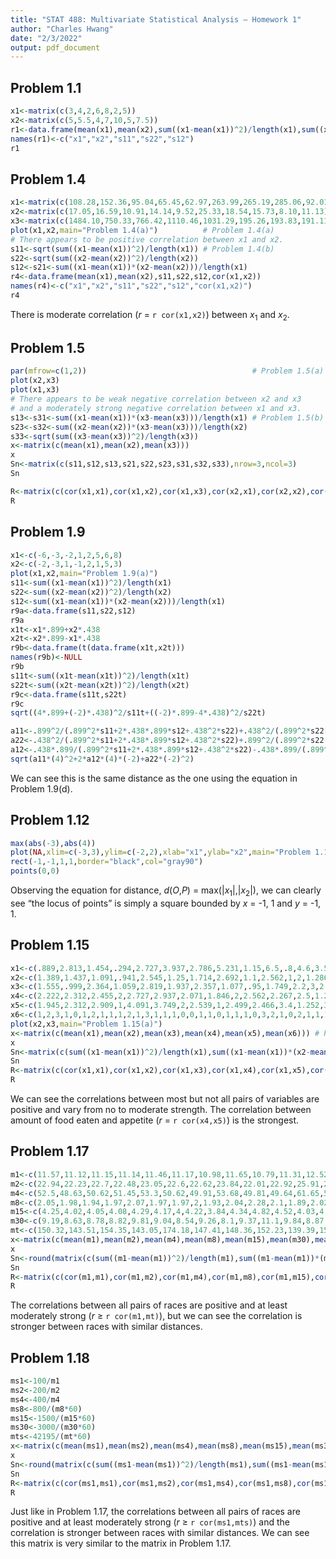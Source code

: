 ```yaml
---
title: "STAT 488: Multivariate Statistical Analysis — Homework 1"
author: "Charles Hwang"
date: "2/3/2022"
output: pdf_document
---
```

## Problem 1.1

```r
x1<-matrix(c(3,4,2,6,8,2,5))
x2<-matrix(c(5,5.5,4,7,10,5,7.5))
r1<-data.frame(mean(x1),mean(x2),sum((x1-mean(x1))^2)/length(x1),sum((x2-mean(x2))^2)/length(x2),sum((x1-mean(x1))*(x2-mean(x2)))/length(x1))
names(r1)<-c("x1","x2","s11","s22","s12")
r1
```

## Problem 1.4

```r
x1<-matrix(c(108.28,152.36,95.04,65.45,62.97,263.99,265.19,285.06,92.01,165.68))
x2<-matrix(c(17.05,16.59,10.91,14.14,9.52,25.33,18.54,15.73,8.10,11.13))
x3<-matrix(c(1484.10,750.33,766.42,1110.46,1031.29,195.26,193.83,191.11,1175.16,211.15))
plot(x1,x2,main="Problem 1.4(a)")          # Problem 1.4(a)
# There appears to be positive correlation between x1 and x2.
s11<-sqrt(sum((x1-mean(x1))^2)/length(x1)) # Problem 1.4(b)
s22<-sqrt(sum((x2-mean(x2))^2)/length(x2))
s12<-s21<-sum((x1-mean(x1))*(x2-mean(x2)))/length(x1)
r4<-data.frame(mean(x1),mean(x2),s11,s22,s12,cor(x1,x2))
names(r4)<-c("x1","x2","s11","s22","s12","cor(x1,x2)")
r4
```

There is moderate correlation (*r* = `r cor(x1,x2)`) between $x_1$ and $x_2$.

## Problem 1.5

```r
par(mfrow=c(1,2))                                     # Problem 1.5(a)
plot(x2,x3)
plot(x1,x3)
# There appears to be weak negative correlation between x2 and x3
# and a moderately strong negative correlation between x1 and x3.
s13<-s31<-sum((x1-mean(x1))*(x3-mean(x3)))/length(x1) # Problem 1.5(b)
s23<-s32<-sum((x2-mean(x2))*(x3-mean(x3)))/length(x2)
s33<-sqrt(sum((x3-mean(x3))^2)/length(x3))
x<-matrix(c(mean(x1),mean(x2),mean(x3)))
x
Sn<-matrix(c(s11,s12,s13,s21,s22,s23,s31,s32,s33),nrow=3,ncol=3)
Sn
```
```r
R<-matrix(c(cor(x1,x1),cor(x1,x2),cor(x1,x3),cor(x2,x1),cor(x2,x2),cor(x2,x3),cor(x3,x1),cor(x3,x2),cor(x3,x3)),nrow=3,ncol=3)
R
```

## Problem 1.9

```r
x1<-c(-6,-3,-2,1,2,5,6,8)                                              # Problem 1.9(a)
x2<-c(-2,-3,1,-1,2,1,5,3)
plot(x1,x2,main="Problem 1.9(a)")
s11<-sum((x1-mean(x1))^2)/length(x1)
s22<-sum((x2-mean(x2))^2)/length(x2)
s12<-sum((x1-mean(x1))*(x2-mean(x2)))/length(x1)
r9a<-data.frame(s11,s22,s12)
r9a
x1t<-x1*.899+x2*.438
x2t<-x2*.899-x1*.438
r9b<-data.frame(t(data.frame(x1t,x2t)))                                # Problem 1.9(b)
names(r9b)<-NULL
r9b
s11t<-sum((x1t-mean(x1t))^2)/length(x1t)                               # Problem 1.9(c)
s22t<-sum((x2t-mean(x2t))^2)/length(x2t)
r9c<-data.frame(s11t,s22t)
r9c
sqrt((4*.899+(-2)*.438)^2/s11t+((-2)*.899-4*.438)^2/s22t)              # Problem 1.9(d)
```
```r
a11<-.899^2/(.899^2*s11+2*.438*.899*s12+.438^2*s22)+.438^2/(.899^2*s22-2*.438*.899*s12+.438^2*s11) # Problem 1.9(e)
a22<-.438^2/(.899^2*s11+2*.438*.899*s12+.438^2*s22)+.899^2/(.899^2*s22-2*.438*.899*s12+.438^2*s11)
a12<-.438*.899/(.899^2*s11+2*.438*.899*s12+.438^2*s22)-.438*.899/(.899^2*s22-2*.438*.899*s12+.438^2*s11)
sqrt(a11*(4)^2+2*a12*(4)*(-2)+a22*(-2)^2)
```

We can see this is the same distance as the one using the equation in Problem 1.9(d).

## Problem 1.12

```r
max(abs(-3),abs(4))                                                           # Problem 1.12(a)
plot(NA,xlim=c(-3,3),ylim=c(-2,2),xlab="x1",ylab="x2",main="Problem 1.12(b)") # Problem 1.12(b)
rect(-1,-1,1,1,border="black",col="gray90")
points(0,0)
```

Observing the equation for distance, *d*(*O*,*P*) = max($|x_1|$,$|x_2|$), we can clearly see "the locus of points" is simply a square bounded by *x* = -1, 1 and *y* = -1, 1.

## Problem 1.15

```r
x1<-c(.889,2.813,1.454,.294,2.727,3.937,2.786,5.231,1.15,6.5,.8,4.6,3.5,3.444,4.071,3.692,5.167,.5,2.385,2.1,5,4.571,2.733,4.235,0,.75,3.077,1.6,6.273,2.625,1.25,2.437,4.454,.133,.222,2.467,4,5.385,.773,3.786,1.923,1,5.8,6.062,3.706,2.444,6.111,2.533,2.167,2.375,1.875,1.75,7.333,5.25,5.182,1.875,5.4,1.154,6.375,9.454,1,1.444,1.8,2.818,10.461,4.143,1.227,5.667,4.111,4.444,3.714,7.4,3.182,5.2,2.333,3.333,5.25,7.714,3.846,2.444,5.333,1.556,3.182,6.222,7.231,3.857,3.778,6,2.333,7.571,3.667,3.6,3.364,4.1,.125,6.231,3,.889)
x2<-c(1.389,1.437,1.091,.941,2.545,1.25,1.714,2.692,1.1,2.562,1,2,1.286,2.556,1,1,3,1,1.923,1.3,3.25,1.214,1.133,2.294,1,1.125,1.462,1.2,3.636,1,1,2.062,1.727,1,1.222,2.667,1,3.154,1,2,1.615,1.333,2.6,1,1.235,2.333,2.222,1.067,1,1.062,1.312,1.333,1.333,1.375,2,2,2,1,2.25,2.727,1,1.111,1.1,2,2.154,1.929,1.182,3,2.556,1.667,3.857,3.7,2.455,2.6,1.667,1.917,2.75,4,2.615,1.111,1.917,1.778,1.545,2.444,1,1.071,1.944,1.4,3.583,2.143,2,2.933,1.273,1.9,1.062,2.769,1.455,1)
x3<-c(1.555,.999,2.364,1.059,2.819,1.937,2.357,1.077,.95,1.749,2.2,3,2.714,2.388,1,2.538,1,1,2.539,1.3,3.125,3.286,2.6,2.706,1.941,3,2.384,2.95,1.182,2.438,2,1.687,2.637,1,1.445,2.2,4,2.384,2.273,1.571,1.693,1.834,3,1.562,1.53,1.223,2.889,1.6,2.167,2.375,2.188,1.167,1.459,2.812,2.727,2.25,1.2,1.923,2.5,3.818,1.917,2,3.1,1.955,2.769,2.642,1.091,1.667,2.222,2.222,2.643,3.1,1.636,.8,.666,2.083,2.5,3.071,3,1,3,3.444,1.91,3.689,3.154,3,1.612,2.067,2.334,3.143,2.111,2.067,1.81,2.8,1.437,1.462,2.09,1)
x4<-c(2.222,2.312,2.455,2,2.727,2.937,2.071,1.846,2,2.562,2.267,2.5,1.286,2.389,2.357,2.154,2.667,2,2.154,1.8,2.375,2.571,1.933,2.176,2,1.875,2,2,2.545,1.937,2,1.875,2.636,2,2,1.933,2.167,2.846,1.909,1.786,2,2,2.8,2.375,2.118,2.444,2.889,2,2,2,2.125,1.75,1.958,2.125,2.818,2.813,1.8,1.846,2.125,2.455,1.833,2.111,2.2,2.045,2,2.429,2.227,2.667,2.778,2,2.286,2.5,2.273,1.8,1.667,1.917,2,2.929,2.692,2.111,2.25,2.667,2.273,2.444,2.308,2.071,1.611,2.267,2.333,2.571,2.778,2.2,2,2,1.875,2.385,2.273,2)
x5<-c(1.945,2.312,2.909,1,4.091,3.749,2,2.539,1,2.499,2.466,3.4,1.252,3,1.572,2.615,3.666,1,2.461,2.6,3.375,3.572,1.667,1.883,2,2,1.846,2.75,3.364,2.062,3,1.375,3.546,1,1,1.8,2.5,2.539,2.091,1.285,1.846,1.917,4.2,1.75,2.294,1.776,3.555,1.333,2.5,2.125,2.062,1,1.542,2.563,4,2.437,1.4,2.462,3,3.272,2.167,2,2.6,2.546,2.923,3.142,3.182,5,3.778,2.444,3.285,4.2,3,2,2.166,3,4,4.428,3.693,1.667,1.917,3.333,3,3.445,4.384,2.286,1.945,2.866,2.667,3.929,4,2.867,2.273,2.6,1.563,4,3.272,1)
x6<-c(1,2,3,1,0,1,2,1,1,1,2,1,3,1,1,1,0,0,1,1,0,1,1,1,0,3,2,1,0,2,1,1,1,0,1,3,0,1,0,3,1,1,1,0,1,3,2,1,1,3,2,1,3,3,2,2,2,1,1,3,1,1,1,2,0,3,1,1,1,0,0,1,1,0,0,1,0,3,2,2,1,1,1,1,2,1,1,2,2,1,3,0,0,2,0,2,2,2)
plot(x2,x3,main="Problem 1.15(a)")
x<-matrix(c(mean(x1),mean(x2),mean(x3),mean(x4),mean(x5),mean(x6))) # Problem 1.15b
x
Sn<-matrix(c(sum((x1-mean(x1))^2)/length(x1),sum((x1-mean(x1))*(x2-mean(x2)))/length(x1),sum((x1-mean(x1))*(x3-mean(x3)))/length(x1),sum((x1-mean(x1))*(x4-mean(x4)))/length(x1),sum((x1-mean(x1))*(x5-mean(x5)))/length(x1),sum((x1-mean(x1))*(x6-mean(x6)))/length(x1),sum((x1-mean(x1))*(x2-mean(x2)))/length(x1),sum((x2-mean(x2))^2)/length(x2),sum((x2-mean(x2))*(x3-mean(x3)))/length(x2),sum((x2-mean(x2))*(x4-mean(x4)))/length(x2),sum((x2-mean(x2))*(x5-mean(x5)))/length(x2),sum((x2-mean(x2))*(x6-mean(x6)))/length(x2),sum((x1-mean(x1))*(x3-mean(x3)))/length(x1),sum((x2-mean(x2))*(x3-mean(x3)))/length(x2),sum((x3-mean(x3))^2)/length(x3),sum((x3-mean(x3))*(x4-mean(x4)))/length(x3),sum((x3-mean(x3))*(x5-mean(x5)))/length(x3),sum((x3-mean(x3))*(x6-mean(x6)))/length(x3),sum((x1-mean(x1))*(x4-mean(x4)))/length(x1),sum((x2-mean(x2))*(x4-mean(x4)))/length(x2),sum((x3-mean(x3))*(x4-mean(x4)))/length(x3),sum((x4-mean(x4))^2)/length(x4),sum((x4-mean(x4))*(x5-mean(x5)))/length(x4),sum((x4-mean(x4))*(x6-mean(x6)))/length(x4),sum((x1-mean(x1))*(x5-mean(x5)))/length(x1),sum((x2-mean(x2))*(x5-mean(x5)))/length(x2),sum((x3-mean(x3))*(x5-mean(x5)))/length(x3),sum((x4-mean(x4))*(x5-mean(x5)))/length(x4),sum((x5-mean(x5))^2)/length(x5),sum((x5-mean(x5))*(x6-mean(x6)))/length(x5),sum((x1-mean(x1))*(x6-mean(x6)))/length(x1),sum((x2-mean(x2))*(x6-mean(x6)))/length(x2),sum((x3-mean(x3))*(x6-mean(x6)))/length(x3),sum((x4-mean(x4))*(x6-mean(x6)))/length(x4),sum((x5-mean(x5))*(x6-mean(x6)))/length(x5),sum((x6-mean(x6))^2)/length(x6)),nrow=6,ncol=6)
Sn
R<-matrix(c(cor(x1,x1),cor(x1,x2),cor(x1,x3),cor(x1,x4),cor(x1,x5),cor(x1,x6),cor(x2,x1),cor(x2,x2),cor(x2,x3),cor(x2,x4),cor(x2,x5),cor(x2,x6),cor(x3,x1),cor(x3,x2),cor(x3,x3),cor(x3,x4),cor(x3,x5),cor(x3,x6),cor(x4,x1),cor(x4,x2),cor(x4,x3),cor(x4,x4),cor(x4,x5),cor(x4,x6),cor(x5,x1),cor(x5,x2),cor(x5,x3),cor(x5,x4),cor(x5,x5),cor(x5,x6),cor(x6,x1),cor(x6,x2),cor(x6,x3),cor(x6,x4),cor(x6,x5),cor(x6,x6)),nrow=6,ncol=6)
R
```

We can see the correlations between most but not all pairs of variables are positive and vary from no to moderate strength. The correlation between amount of food eaten and appetite (*r* = `r cor(x4,x5)`) is the strongest.

## Problem 1.17

```r
m1<-c(11.57,11.12,11.15,11.14,11.46,11.17,10.98,11.65,10.79,11.31,12.52,11.72,11.09,11.42,11.63,11.13,10.73,10.81,11.1,10.83,11.92,11.41,11.56,11.38,11.43,11.45,11.14,11.36,11.62,11.49,11.8,11.76,11.5,11.72,11.09,11.66,11.08,11.32,11.41,11.96,11.28,10.93,11.3,11.3,10.77,12.38,12.13,11.06,11.16,11.34,11.22,11.33,11.25,10.49)
m2<-c(22.94,22.23,22.7,22.48,23.05,22.6,22.62,23.84,22.01,22.92,25.91,23.92,21.97,23.36,23.91,22.39,21.99,21.71,22.1,22.67,24.5,23.06,23.86,22.82,23.02,23.15,22.6,23.33,23.37,23.8,25.1,23.96,23.37,23.83,23.13,23.69,22.81,23.13,23.31,24.68,23.35,22.13,22.88,22.35,21.87,25.45,24.54,22.38,22.82,22.88,22.56,23.3,22.71,21.34)
m4<-c(52.5,48.63,50.62,51.45,53.3,50.62,49.91,53.68,49.81,49.64,61.65,52.57,47.99,52.92,53.02,50.14,48.25,47.6,49.43,50.56,55.64,51.5,55.08,51.05,51.07,52.06,51.31,51.93,51.56,53.67,56.23,56.07,52.56,54.62,48.89,52.96,51.35,51.6,52.45,55.18,54.75,49.28,51.92,49.88,49.11,56.32,55.08,49.67,51.69,51.32,52.74,52.6,53.15,48.83)
m8<-c(2.05,1.98,1.94,1.97,2.07,1.97,1.97,2,1.93,2.04,2.28,2.1,1.89,2.02,2.09,2.01,1.94,1.92,1.94,2,2.15,1.99,2.1,2,2.01,2.07,1.96,2.01,1.97,2.09,1.97,2.07,2.12,2.06,2.02,2.03,1.93,1.97,2.03,2.24,2.12,1.95,1.98,1.92,1.91,2.29,2.12,1.96,1.99,1.98,2.08,2.06,2.01,1.94)
m15<-c(4.25,4.02,4.05,4.08,4.29,4.17,4,4.22,3.84,4.34,4.82,4.52,4.03,4.12,4.54,4.1,4.03,3.96,3.97,4.09,4.48,4.02,4.36,4.1,3.98,4.24,3.98,4.16,3.96,4.24,4.25,4.35,4.39,4.33,4.19,4.2,4.06,4.1,4.01,4.62,4.41,3.99,3.96,3.9,3.87,5.42,4.52,4.01,4.09,3.97,4.38,4.38,3.92,3.95)
m30<-c(9.19,8.63,8.78,8.82,9.81,9.04,8.54,9.26,8.1,9.37,11.1,9.84,8.87,8.71,9.89,8.69,8.64,8.51,8.37,8.96,9.71,8.55,9.5,9.11,8.36,9.33,8.59,8.74,8.39,9.01,8.96,9.21,9.31,9.24,8.89,9.08,8.57,8.76,8.53,10.21,9.81,8.53,8.5,8.36,8.38,13.12,9.94,8.48,8.81,8.6,9.63,10.07,8.53,8.43)
mt<-c(150.32,143.51,154.35,143.05,174.18,147.41,148.36,152.23,139.39,155.19,212.33,164.33,145.19,149.34,166.46,148.00,148.27,141.45,135.25,153.40,171.33,148.50,154.29,158.10,142.23,156.36,143.47,139.41,138.47,146.12,145.31,149.23,169.28,167.09,144.06,158.42,143.43,146.46,141.06,221.14,165.48,144.18,143.29,142.50,141.31,191.58,154.41,146.51,150.39,145.51,159.53,162.39,151.43,141.16)
x<-matrix(c(mean(m1),mean(m2),mean(m4),mean(m8),mean(m15),mean(m30),mean(mt)))
x
Sn<-round(matrix(c(sum((m1-mean(m1))^2)/length(m1),sum((m1-mean(m1))*(m2-mean(m2)))/length(m1),sum((m1-mean(m1))*(m4-mean(m4)))/length(m1),sum((m1-mean(m1))*(m8-mean(m8)))/length(m1),sum((m1-mean(m1))*(m15-mean(m15)))/length(m1),sum((m1-mean(m1))*(m30-mean(m30)))/length(m1),sum((m1-mean(m1))*(mt-mean(mt)))/length(m1),sum((m1-mean(m1))*(m2-mean(m2)))/length(m1),sum((m2-mean(m2))^2)/length(m2),sum((m2-mean(m2))*(m4-mean(m4)))/length(m2),sum((m2-mean(m2))*(m8-mean(m8)))/length(m2),sum((m2-mean(m2))*(m15-mean(m15)))/length(m2),sum((m2-mean(m2))*(m30-mean(m30)))/length(m2),sum((m2-mean(m2))*(mt-mean(mt)))/length(m2),sum((m1-mean(m1))*(m4-mean(m4)))/length(m1),sum((m2-mean(m2))*(m4-mean(m4)))/length(m2),sum((m4-mean(m4))^2)/length(m4),sum((m4-mean(m4))*(m8-mean(m8)))/length(m4),sum((m4-mean(m4))*(m15-mean(m15)))/length(m4),sum((m4-mean(m4))*(m30-mean(m30)))/length(m4),sum((m4-mean(m4))*(mt-mean(mt)))/length(m4),sum((m1-mean(m1))*(m8-mean(m8)))/length(m1),sum((m2-mean(m2))*(m8-mean(m8)))/length(m2),sum((m4-mean(m4))*(m8-mean(m8)))/length(m4),sum((m8-mean(m8))^2)/length(m8),sum((m8-mean(m8))*(m15-mean(m15)))/length(m8),sum((m8-mean(m8))*(m30-mean(m30)))/length(m8),sum((m8-mean(m8))*(mt-mean(mt)))/length(m8),sum((m1-mean(m1))*(m15-mean(m15)))/length(m1),sum((m2-mean(m2))*(m15-mean(m15)))/length(m2),sum((m4-mean(m4))*(m15-mean(m15)))/length(m4),sum((m8-mean(m8))*(m15-mean(m15)))/length(m8),sum((m15-mean(m15))^2)/length(m15),sum((m15-mean(m15))*(m30-mean(m30)))/length(m15),sum((m15-mean(m15))*(mt-mean(mt)))/length(m15),sum((m1-mean(m1))*(m30-mean(m30)))/length(m1),sum((m2-mean(m2))*(m30-mean(m30)))/length(m2),sum((m4-mean(m4))*(m30-mean(m30)))/length(m4),sum((m8-mean(m8))*(m30-mean(m30)))/length(m8),sum((m15-mean(m15))*(m30-mean(m30)))/length(m15),sum((m30-mean(m30))^2)/length(m30),sum((m30-mean(m30))*(mt-mean(mt)))/length(m30),sum((m1-mean(m1))*(mt-mean(mt)))/length(m1),sum((m2-mean(m2))*(mt-mean(mt)))/length(m2),sum((m4-mean(m4))*(mt-mean(mt)))/length(m4),sum((m8-mean(m8))*(mt-mean(mt)))/length(m8),sum((m15-mean(m15))*(mt-mean(mt)))/length(m15),sum((m30-mean(m30))*(mt-mean(mt)))/length(m30),sum((mt-mean(mt))^2)/length(mt)),nrow=7,ncol=7),7)
Sn
R<-matrix(c(cor(m1,m1),cor(m1,m2),cor(m1,m4),cor(m1,m8),cor(m1,m15),cor(m1,m30),cor(m1,mt),cor(m2,m1),cor(m2,m2),cor(m2,m4),cor(m2,m8),cor(m2,m15),cor(m2,m30),cor(m2,mt),cor(m4,m1),cor(m4,m2),cor(m4,m4),cor(m4,m8),cor(m4,m15),cor(m4,m30),cor(m4,mt),cor(m8,m1),cor(m8,m2),cor(m8,m4),cor(m8,m8),cor(m8,m15),cor(m8,m30),cor(m8,mt),cor(m15,m1),cor(m15,m2),cor(m15,m4),cor(m15,m8),cor(m15,m15),cor(m15,m30),cor(m15,mt),cor(m30,m1),cor(m30,m2),cor(m30,m4),cor(m30,m8),cor(m30,m15),cor(m30,m30),cor(m30,mt),cor(mt,m1),cor(mt,m2),cor(mt,m4),cor(mt,m8),cor(mt,m15),cor(mt,m30),cor(mt,mt)),nrow=7,ncol=7)
R
```

The correlations between all pairs of races are positive and at least moderately strong (*r* $\geq$ `r cor(m1,mt)`), but we can see the correlation is stronger between races with similar distances.

## Problem 1.18

```r
ms1<-100/m1
ms2<-200/m2
ms4<-400/m4
ms8<-800/(m8*60)
ms15<-1500/(m15*60)
ms30<-3000/(m30*60)
mts<-42195/(mt*60)
x<-matrix(c(mean(ms1),mean(ms2),mean(ms4),mean(ms8),mean(ms15),mean(ms30),mean(mts)))
x
Sn<-round(matrix(c(sum((ms1-mean(ms1))^2)/length(ms1),sum((ms1-mean(ms1))*(ms2-mean(ms2)))/length(ms1),sum((ms1-mean(ms1))*(ms4-mean(ms4)))/length(ms1),sum((ms1-mean(ms1))*(ms8-mean(ms8)))/length(ms1),sum((ms1-mean(ms1))*(ms15-mean(ms15)))/length(ms1),sum((ms1-mean(ms1))*(ms30-mean(ms30)))/length(ms1),sum((ms1-mean(ms1))*(mts-mean(mts)))/length(ms1),sum((ms1-mean(ms1))*(ms2-mean(ms2)))/length(ms1),sum((ms2-mean(ms2))^2)/length(ms2),sum((ms2-mean(ms2))*(ms4-mean(ms4)))/length(ms2),sum((ms2-mean(ms2))*(ms8-mean(ms8)))/length(ms2),sum((ms2-mean(ms2))*(ms15-mean(ms15)))/length(ms2),sum((ms2-mean(ms2))*(ms30-mean(ms30)))/length(ms2),sum((ms2-mean(ms2))*(mts-mean(mts)))/length(ms2),sum((ms1-mean(ms1))*(ms4-mean(ms4)))/length(ms1),sum((ms2-mean(ms2))*(ms4-mean(ms4)))/length(ms2),sum((ms4-mean(ms4))^2)/length(ms4),sum((ms4-mean(ms4))*(ms8-mean(ms8)))/length(ms4),sum((ms4-mean(ms4))*(ms15-mean(ms15)))/length(ms4),sum((ms4-mean(ms4))*(ms30-mean(ms30)))/length(ms4),sum((ms4-mean(ms4))*(mts-mean(mts)))/length(ms4),sum((ms1-mean(ms1))*(ms8-mean(ms8)))/length(ms1),sum((ms2-mean(ms2))*(ms8-mean(ms8)))/length(ms2),sum((ms4-mean(ms4))*(ms8-mean(ms8)))/length(ms4),sum((ms8-mean(ms8))^2)/length(ms8),sum((ms8-mean(ms8))*(ms15-mean(ms15)))/length(ms8),sum((ms8-mean(ms8))*(ms30-mean(ms30)))/length(ms8),sum((ms8-mean(ms8))*(mts-mean(mts)))/length(ms8),sum((ms1-mean(ms1))*(ms15-mean(ms15)))/length(ms1),sum((ms2-mean(ms2))*(ms15-mean(ms15)))/length(ms2),sum((ms4-mean(ms4))*(ms15-mean(ms15)))/length(ms4),sum((ms8-mean(ms8))*(ms15-mean(ms15)))/length(ms8),sum((ms15-mean(ms15))^2)/length(ms15),sum((ms15-mean(ms15))*(ms30-mean(ms30)))/length(ms15),sum((ms15-mean(ms15))*(mts-mean(mts)))/length(ms15),sum((ms1-mean(ms1))*(ms30-mean(ms30)))/length(ms1),sum((ms2-mean(ms2))*(ms30-mean(ms30)))/length(ms2),sum((ms4-mean(ms4))*(ms30-mean(ms30)))/length(ms4),sum((ms8-mean(ms8))*(ms30-mean(ms30)))/length(ms8),sum((ms15-mean(ms15))*(ms30-mean(ms30)))/length(ms15),sum((ms30-mean(ms30))^2)/length(ms30),sum((ms30-mean(ms30))*(mts-mean(mts)))/length(ms30),sum((ms1-mean(ms1))*(mts-mean(mts)))/length(ms1),sum((ms2-mean(ms2))*(mts-mean(mts)))/length(ms2),sum((ms4-mean(ms4))*(mts-mean(mts)))/length(ms4),sum((ms8-mean(ms8))*(mts-mean(mts)))/length(ms8),sum((ms15-mean(ms15))*(mts-mean(mts)))/length(ms15),sum((ms30-mean(ms30))*(mts-mean(mts)))/length(ms30),sum((mts-mean(mts))^2)/length(mts)),nrow=7,ncol=7),7)
Sn
R<-matrix(c(cor(ms1,ms1),cor(ms1,ms2),cor(ms1,ms4),cor(ms1,ms8),cor(ms1,ms15),cor(ms1,ms30),cor(ms1,mts),cor(ms2,ms1),cor(ms2,ms2),cor(ms2,ms4),cor(ms2,ms8),cor(ms2,ms15),cor(ms2,ms30),cor(ms2,mts),cor(ms4,ms1),cor(ms4,ms2),cor(ms4,ms4),cor(ms4,ms8),cor(ms4,ms15),cor(ms4,ms30),cor(ms4,mts),cor(ms8,ms1),cor(ms8,ms2),cor(ms8,ms4),cor(ms8,ms8),cor(ms8,ms15),cor(ms8,ms30),cor(ms8,mts),cor(ms15,ms1),cor(ms15,ms2),cor(ms15,ms4),cor(ms15,ms8),cor(ms15,ms15),cor(ms15,ms30),cor(ms15,mts),cor(ms30,ms1),cor(ms30,ms2),cor(ms30,ms4),cor(ms30,ms8),cor(ms30,ms15),cor(ms30,ms30),cor(ms30,mts),cor(mts,ms1),cor(mts,ms2),cor(mts,ms4),cor(mts,ms8),cor(mts,ms15),cor(mts,ms30),cor(mts,mts)),nrow=7,ncol=7)
R
```

Just like in Problem 1.17, the correlations between all pairs of races are positive and at least moderately strong (*r* $\geq$ `r cor(ms1,mts)`) and the correlation is stronger between races with similar distances. We can see this matrix is very similar to the matrix in Problem 1.17.